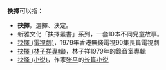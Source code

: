 '''抉擇'''可以指：
* '''抉擇'''，選擇、決定。
* 新雅文化「抉擇叢書」系列，一套10本不同兒童故事。
* [[抉擇_(電視劇)|抉擇 (電視劇)]]，1979年香港無綫電視90集長篇電視劇
* [[抉擇_(林子祥專輯)|抉擇 (林子祥專輯)]]，林子祥1979年的錄音室專輯
* [[抉择_(小说)|抉择 (小说)]]，作家[[张平_(作家)|张平]]的[[长篇小说|长篇小说]]
{{disambig|Cat=二字消歧义|J}}